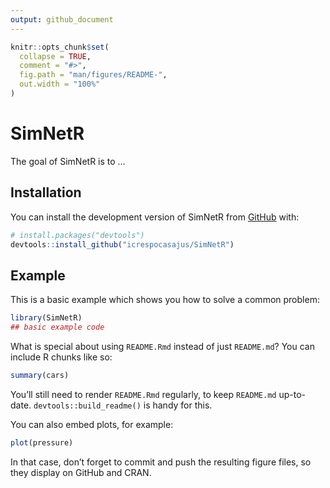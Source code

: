 ```yaml
---
output: github_document
---
```


<!-- README.md is generated from README.Rmd. Please edit that file -->

```r
knitr::opts_chunk$set(
  collapse = TRUE,
  comment = "#>",
  fig.path = "man/figures/README-",
  out.width = "100%"
)
```

# SimNetR

<!-- badges: start -->
<!-- badges: end -->

The goal of SimNetR is to ...

## Installation

You can install the development version of SimNetR from [GitHub](https://github.com/) with:

``` r
# install.packages("devtools")
devtools::install_github("icrespocasajus/SimNetR")
```

## Example

This is a basic example which shows you how to solve a common problem:

```r
library(SimNetR)
## basic example code
```

What is special about using `README.Rmd` instead of just `README.md`? You can include R chunks like so:

```r
summary(cars)
```

You'll still need to render `README.Rmd` regularly, to keep `README.md` up-to-date. `devtools::build_readme()` is handy for this.

You can also embed plots, for example:

```r
plot(pressure)
```

In that case, don't forget to commit and push the resulting figure files, so they display on GitHub and CRAN.
